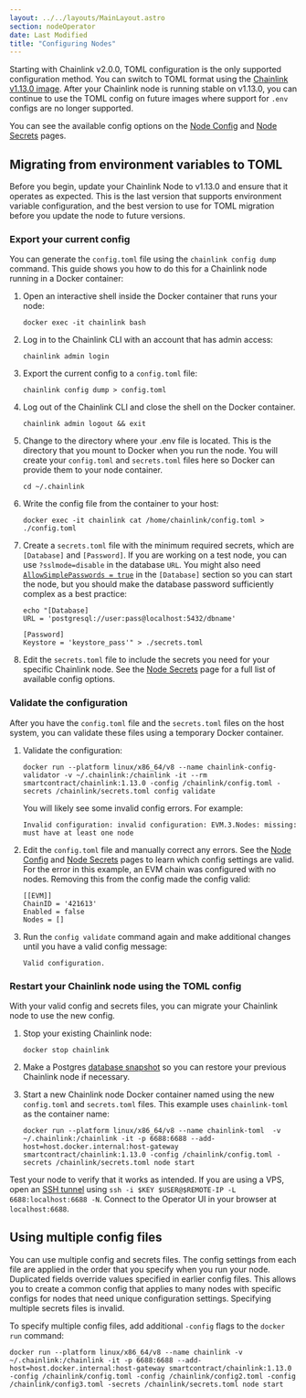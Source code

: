 ```yaml
---
layout: ../../layouts/MainLayout.astro
section: nodeOperator
date: Last Modified
title: "Configuring Nodes"
---
```


Starting with Chainlink v2.0.0, TOML configuration is the only supported configuration method. You can switch to TOML format using the [Chainlink v1.13.0 image](https://hub.docker.com/r/smartcontract/chainlink/tags). After your Chainlink node is running stable on v1.13.0, you can continue to use the TOML config on future images where support for `.env` configs are no longer supported.

You can see the available config options on the [Node Config](/chainlink-nodes/v1/node-config) and [Node Secrets](/chainlink-nodes/v1/secrets-config) pages.

## Migrating from environment variables to TOML

Before you begin, update your Chainlink Node to v1.13.0 and ensure that it operates as expected. This is the last version that supports environment variable configuration, and the best version to use for TOML migration before you update the node to future versions.

### Export your current config

You can generate the `config.toml` file using the `chainlink config dump` command. This guide shows you how to do this for a Chainlink node running in a Docker container:

1. Open an interactive shell inside the Docker container that runs your node:

   ```shell
   docker exec -it chainlink bash
   ```

1. Log in to the Chainlink CLI with an account that has admin access:

   ```shell
   chainlink admin login
   ```

1. Export the current config to a `config.toml` file:

   ```shell
   chainlink config dump > config.toml
   ```

1. Log out of the Chainlink CLI and close the shell on the Docker container.

   ```shell
   chainlink admin logout && exit
   ```

1. Change to the directory where your .env file is located. This is the directory that you mount to Docker when you run the node. You will create your `config.toml` and `secrets.toml` files here so Docker can provide them to your node container.

   ```shell
   cd ~/.chainlink
   ```

1. Write the config file from the container to your host:

   ```shell
   docker exec -it chainlink cat /home/chainlink/config.toml > ./config.toml
   ```

1. Create a `secrets.toml` file with the minimum required secrets, which are `[Database]` and `[Password]`. If you are working on a test node, you can use `?sslmode=disable` in the database `URL`. You might also need [`AllowSimplePasswords = true`](/chainlink-nodes/v1/secrets-config#allowsimplepasswords) in the `[Database]` section so you can start the node, but you should make the database password sufficiently complex as a best practice:

   ```shell
   echo "[Database]
   URL = 'postgresql://user:pass@localhost:5432/dbname'

   [Password]
   Keystore = 'keystore_pass'" > ./secrets.toml
   ```

1. Edit the `secrets.toml` file to include the secrets you need for your specific Chainlink node. See the [Node Secrets](/chainlink-nodes/v1/secrets-config) page for a full list of available config options.

### Validate the configuration

After you have the `config.toml` file and the `secrets.toml` files on the host system, you can validate these files using a temporary Docker container.

1. Validate the configuration:

   ```shell
   docker run --platform linux/x86_64/v8 --name chainlink-config-validator -v ~/.chainlink:/chainlink -it --rm smartcontract/chainlink:1.13.0 -config /chainlink/config.toml -secrets /chainlink/secrets.toml config validate
   ```

   You will likely see some invalid config errors. For example:

   ```shell
   Invalid configuration: invalid configuration: EVM.3.Nodes: missing: must have at least one node
   ```

1. Edit the `config.toml` file and manually correct any errors. See the [Node Config](/chainlink-nodes/v1/node-config) and [Node Secrets](/chainlink-nodes/v1/secrets-config) pages to learn which config settings are valid. For the error in this example, an EVM chain was configured with no nodes. Removing this from the config made the config valid:

   ```
   [[EVM]]
   ChainID = '421613'
   Enabled = false
   Nodes = []
   ```

1. Run the `config validate` command again and make additional changes until you have a valid config message:

   ```shell
   Valid configuration.
   ```

### Restart your Chainlink node using the TOML config

With your valid config and secrets files, you can migrate your Chainlink node to use the new config.

1. Stop your existing Chainlink node:

   ```shell
   docker stop chainlink
   ```

1. Make a Postgres [database snapshot](https://www.postgresql.org/docs/current/backup-dump.html) so you can restore your previous Chainlink node if necessary.

1. Start a new Chainlink node Docker container named using the new `config.toml` and `secrets.toml` files. This example uses `chainlink-toml` as the container name:

   ```shell
   docker run --platform linux/x86_64/v8 --name chainlink-toml  -v ~/.chainlink:/chainlink -it -p 6688:6688 --add-host=host.docker.internal:host-gateway smartcontract/chainlink:1.13.0 -config /chainlink/config.toml -secrets /chainlink/secrets.toml node start
   ```

Test your node to verify that it works as intended. If you are using a VPS, open an [SSH tunnel](https://www.howtogeek.com/168145/how-to-use-ssh-tunneling/) using `ssh -i $KEY $USER@$REMOTE-IP -L 6688:localhost:6688 -N`. Connect to the Operator UI in your browser at `localhost:6688`.

## Using multiple config files

You can use multiple config and secrets files. The config settings from each file are applied in the order that you specify when you run your node. Duplicated fields override values specified in earlier config files. This allows you to create a common config that applies to many nodes with specific configs for nodes that need unique configuration settings. Specifying multiple secrets files is invalid.

To specify multiple config files, add additional `-config` flags to the `docker run` command:

```shell
docker run --platform linux/x86_64/v8 --name chainlink -v ~/.chainlink:/chainlink -it -p 6688:6688 --add-host=host.docker.internal:host-gateway smartcontract/chainlink:1.13.0 -config /chainlink/config.toml -config /chainlink/config2.toml -config /chainlink/config3.toml -secrets /chainlink/secrets.toml node start
```
